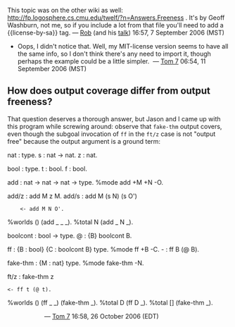 This topic was on the other wiki as well: http://fp.logosphere.cs.cmu.edu/twelf/?n=Answers.Freeness . It's by Geoff Washburn, not me, so if you include a lot from that file you'll need to add a <nowiki>{{license-by-sa}}</nowiki> tag. — [[User:rsimmons|Rob]] (and his [[User talk:rsimmons|talk]]) 16:57, 7 September 2006 (MST)
* Oops, I didn't notice that. Well, my MIT-license version seems to have all the same info, so I don't think there's any need to import it, though perhaps the example could be a little simpler. &nbsp;&mdash;&nbsp;[[User:Tom7|Tom 7]] 06:54, 11 September 2006 (MST)

== How does output coverage differ from output freeness? ==

That question deserves a thorough answer, but Jason and I came up with this program while screwing around: observe that <tt>fake-thm</tt> output covers, even though the subgoal invocation of <tt>ff</tt> in the <tt>ft/z</tt> case is not "output free" because the output argument is a ground term:

<twelf>
nat : type.
s : nat -> nat.
z : nat.

bool : type.
t : bool.
f : bool.

add : nat -> nat -> nat -> type.
%mode add +M +N -O.

add/z : add M z M.
add/s : add M (s N) (s O')
     <- add M N O'.

%worlds () (add _ _ _).
%total N (add _ N _).

boolcont : bool -> type.
@ : {B} boolcont B.

ff : {B : bool} {C : boolcont B} type.
%mode ff +B -C.
- : ff B (@ B).

fake-thm : {M : nat} type.
%mode fake-thm -N.

ft/z : fake-thm z
 <- ff t (@ t).

%worlds () (ff _ _) (fake-thm _).
%total D (ff D _).
%total [] (fake-thm _).
</twelf>
::: &nbsp;&mdash;&nbsp;[[User:Tom7|Tom 7]] 16:58, 26 October 2006 (EDT)